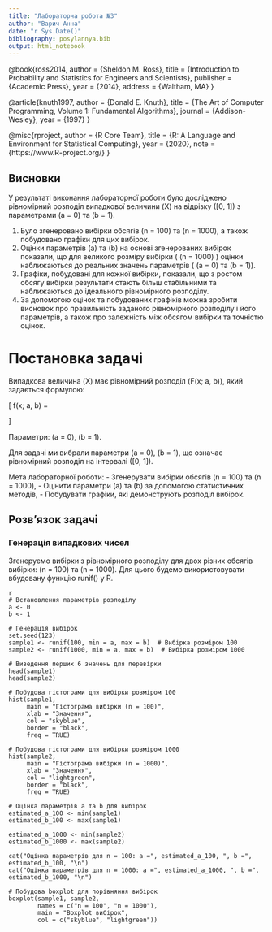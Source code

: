 ```yaml
---
title: "Лабораторна робота №3"
author: "Варич Анна"
date: "r Sys.Date()"
bibliography: posylannya.bib
output: html_notebook
---
```

@book{ross2014,
  author    = {Sheldon M. Ross},
  title     = {Introduction to Probability and Statistics for Engineers and Scientists},
  publisher = {Academic Press},
  year      = {2014},
  address   = {Waltham, MA}
}

@article{knuth1997,
  author  = {Donald E. Knuth},
  title   = {The Art of Computer Programming, Volume 1: Fundamental Algorithms},
  journal = {Addison-Wesley},
  year    = {1997}
}

@misc{rproject,
  author = {R Core Team},
  title  = {R: A Language and Environment for Statistical Computing},
  year   = {2020},
  note   = {https://www.R-project.org/}
}

## Висновки

У результаті виконання лабораторної роботи було досліджено рівномірний розподіл випадкової величини \(X\) на відрізку \([0, 1]\) з параметрами \(a = 0\) та \(b = 1\). 

1. Було згенеровано вибірки обсягів \(n = 100\) та \(n = 1000\), а також побудовано графіки для цих вибірок.
2. Оцінки параметрів \(a\) та \(b\) на основі згенерованих вибірок показали, що для великого розміру вибірки ( \(n = 1000\) ) оцінки наближаються до реальних значень параметрів ( \(a = 0\) та \(b = 1\)).
3. Графіки, побудовані для кожної вибірки, показали, що з ростом обсягу вибірки результати стають більш стабільними та наближаються до ідеального рівномірного розподілу.
4. За допомогою оцінок та побудованих графіків можна зробити висновок про правильність заданого рівномірного розподілу і його параметрів, а також про залежність між обсягом вибірки та точністю оцінок.

# Постановка задачі
Випадкова величина \(X\) має рівномірний розподіл \(F(x; a, b)\), який задається формулою:

\[
f(x; a, b) =
\begin{cases}
\frac{1}{b-a}, & x \in [a, b] \\
0, & x \notin [a, b]
\end{cases}
\]

Параметри: \(a = 0\), \(b = 1\).


Для задачі ми вибрали параметри \(a = 0\), \(b = 1\), що означає рівномірний розподіл на інтервалі \([0, 1]\).

Мета лабораторної роботи: 
- Згенерувати вибірки обсягів \(n = 100\) та \(n = 1000\), 
- Оцінити параметри \(a\) та \(b\) за допомогою статистичних методів,
- Побудувати графіки, які демонструють розподіл вибірок.

## Розв'язок задачі

### Генерація випадкових чисел

Згенеруємо вибірки з рівномірного розподілу для двох різних обсягів вибірки: \(n = 100\) та \(n = 1000\). Для цього будемо використовувати вбудовану функцію runif() у R.

```
{r Генерація вибірок}
# Встановлення параметрів розподілу
a <- 0
b <- 1

# Генерація вибірок
set.seed(123)
sample1 <- runif(100, min = a, max = b)  # Вибірка розміром 100
sample2 <- runif(1000, min = a, max = b)  # Вибірка розміром 1000

# Виведення перших 6 значень для перевірки
head(sample1)
head(sample2)

# Побудова гістограми для вибірки розміром 100
hist(sample1, 
     main = "Гістограма вибірки (n = 100)", 
     xlab = "Значення", 
     col = "skyblue", 
     border = "black", 
     freq = TRUE)

# Побудова гістограми для вибірки розміром 1000
hist(sample2, 
     main = "Гістограма вибірки (n = 1000)", 
     xlab = "Значення", 
     col = "lightgreen", 
     border = "black", 
     freq = TRUE)

# Оцінка параметрів a та b для вибірок
estimated_a_100 <- min(sample1)
estimated_b_100 <- max(sample1)

estimated_a_1000 <- min(sample2)
estimated_b_1000 <- max(sample2)

cat("Оцінка параметрів для n = 100: a =", estimated_a_100, ", b =", estimated_b_100, "\n")
cat("Оцінка параметрів для n = 1000: a =", estimated_a_1000, ", b =", estimated_b_1000, "\n")

# Побудова boxplot для порівняння вибірок
boxplot(sample1, sample2, 
        names = c("n = 100", "n = 1000"), 
        main = "Boxplot вибірок",
        col = c("skyblue", "lightgreen"))
```